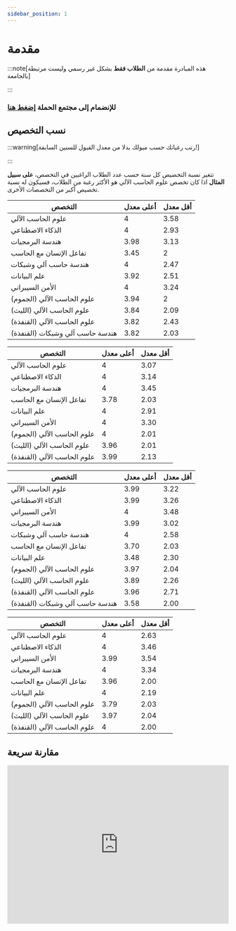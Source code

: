 ```yaml
---
sidebar_position: 1
---
```



# مقدمة

:::note[هذه المبادرة مقدمة من **الطلاب فقط** بشكل غير رسمي وليست مرتبطة بالجامعة]

:::

### للإنضمام إلى مجتمع الحملة [إضغط هنا](https://t.me/+5M8kuV7aAsRlNDU0)


## نسب التخصيص

:::warning[رتب رغباتك حسب ميولك بدلا من معدل القبول للسنين السابقة!]

:::

تتغير نسبة التخصيص كل سنة حسب عدد الطلاب الراغبين في التخصص، **على سبيل المثال** اذا كان تخصص علوم الحاسب الآلي هو الأكثر رغبة من الطلاب، فسيكون له نسبة تخصيص أكبر من التخصصات الأخرى.


<Tabs>
  <TabItem value="طلاب_١٤٤٥" label="طلاب ١٤٤٥" default>
  
  | التخصص                                 | أعلى معدل | أقل معدل |
  |----------------------------------------|-----------|----------|
  | علوم الحاسب الآلي                      | 4         | 3.58     |
  | الذكاء الاصطناعي                       | 4         | 2.93     |
  | هندسة البرمجيات                        | 3.98      | 3.13     |
  | تفاعل الإنسان مع الحاسب                | 3.45      | 2        |
  | هندسة حاسب آلي وشبكات                 | 4         | 2.47     |
  | علم البيانات                           | 3.92      | 2.51     |
  | الأمن السيبراني                        | 4         | 3.24     |
  | علوم الحاسب الآلي (الجموم)            | 3.94      | 2        |
  | علوم الحاسب الآلي (الليث)             | 3.84      | 2.09     |
  | علوم الحاسب الآلي (القنفذة)           | 3.82      | 2.43     |
  | هندسة حاسب آلي وشبكات (القنفذة)      | 3.82      | 2.03     |
  
  </TabItem>

  <TabItem value="طالبات_١٤٤٥" label="طالبات ١٤٤٥">
  
  | التخصص                                 | أعلى معدل | أقل معدل |
  |----------------------------------------|-----------|----------|
  | علوم الحاسب الآلي                      | 4         | 3.07     |
  | الذكاء الاصطناعي                       | 4         | 3.14     |
  | هندسة البرمجيات                        | 4         | 3.45     |
  | تفاعل الإنسان مع الحاسب                | 3.78      | 2.03     |
  | علم البيانات                           | 4         | 2.91     |
  | الأمن السيبراني                        | 4         | 3.30     |
  | علوم الحاسب الآلي (الجموم)            | 4         | 2.01     |
  | علوم الحاسب الآلي (الليث)             | 3.96      | 2.01     |
  | علوم الحاسب الآلي (القنفذة)           | 3.99      | 2.13     |
  
  </TabItem>

  <TabItem value="طلاب_١٤٤٤" label="طلاب ١٤٤٤">
  
  | التخصص                                 | أعلى معدل | أقل معدل |
  |----------------------------------------|-----------|----------|
  | علوم الحاسب الآلي                      | 3.99      | 3.22     |
  | الذكاء الاصطناعي                       | 3.99      | 3.26     |
  | الأمن السيبراني                        | 4         | 3.48     |
  | هندسة البرمجيات                        | 3.99      | 3.02     |
  | هندسة حاسب آلي وشبكات                 | 4         | 2.58     |
  | تفاعل الإنسان مع الحاسب                | 3.70      | 2.03     |
  | علم البيانات                           | 3.48      | 2.30     |
  | علوم الحاسب الآلي (الجموم)            | 3.97      | 2.04     |
  | علوم الحاسب الآلي (الليث)             | 3.89      | 2.26     |
  | علوم الحاسب الآلي (القنفذة)           | 3.96      | 2.71     |
  | هندسة حاسب آلي وشبكات (القنفذة)      | 3.58      | 2.00     |
  
  </TabItem>

  <TabItem value="طالبات_١٤٤٤" label="طالبات ١٤٤٤">
  
  | التخصص                                 | أعلى معدل | أقل معدل |
  |----------------------------------------|-----------|----------|
  | علوم الحاسب الآلي                      | 4         | 2.63     |
  | الذكاء الاصطناعي                       | 4         | 3.46     |
  | الأمن السيبراني                        | 3.99      | 3.54     |
  | هندسة البرمجيات                        | 4         | 3.34     |
  | تفاعل الإنسان مع الحاسب                | 3.96      | 2.00     |
  | علم البيانات                           | 4         | 2.19     |
  | علوم الحاسب الآلي (الجموم)            | 3.79      | 2.03     |
  | علوم الحاسب الآلي (الليث)             | 3.97      | 2.04     |
  | علوم الحاسب الآلي (القنفذة)           | 4         | 2.00     |
  
  </TabItem>
</Tabs>

## مقارنة سريعة

<iframe width="100%" height="360" seamless frameborder="0" scrolling="yes" src="https://docs.google.com/spreadsheets/d/e/2PACX-1vRzhB_RCkzf960nSu-NcmHhFLEpNRUlJBTgahOr4fr2RDRo1TWE9P0a0y2Cum-PAN2tTUuL4VCb6xjr/pubchart?oid=139550442&amp;format=interactive"></iframe>
